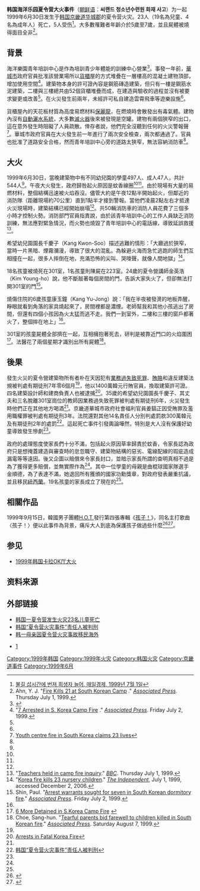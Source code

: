 {{Infobox event 
| title                    = 韩国海洋乐园夏令营大火事件
| image                    = 
| caption                  = 燃燒的大然閣飯店
| time                     = 1999年6月30日00時50分
| place                    = {{韓國}}[[京畿道|京畿道]][[华城市|华城郡]]<br/>海洋乐园青年培训中心
| coordinates              = 
| also known as            = 
| cause                    = 不明
| reported deaths          = 23人
| reported injuries        = 5人
| reported property damage = 
| suspects                 = 
|
}}

'''韩国海洋乐园夏令营大火事件'''（[[朝鲜语|朝鲜语]]：'''씨랜드 청소년수련원 화재 사고'''）为一起1999年6月30日发生于[[韩国|韩国]][[京畿道|京畿道]][[华城市|华城郡]]的夏令营火灾。23人（19名為兒童、4名為成年人）死亡，5人受伤<ref>[http://newslibrary.naver.com/viewer/index.nhn?articleId=1999070100099138006&editNo=16&printCount=1&publishDate=1999-07-01&officeId=00009&pageNo=38&printNo=10408&publishType=00010 불길 삽시간에 번져 희생자 늘어, 매일경제, 1999년 7월 1일]</ref>。大多數罹難者年齡介於5歲至7歲，並且屍體被燒得面目全非<ref name="fire">Ahn, Y. J. "[http://www.firehouse.com/news/99/6/30_APfatal.html Fire Kills 21 at South Korean Camp] {{webarchive|url=https://web.archive.org/web/20070928025132/http://www.firehouse.com/news/99/6/30_APfatal.html |date=2007-09-28 }}." ''[[Associated_Press|Associated Press]]''. Thursday July 1, 1999.</ref>。

== 背景 == 
海洋樂園青年培訓中心是作為培訓青少年體能的訓練中心營業<ref name="naver">{{Cite web|url=http://news.naver.com/main/read.nhn?mode=LSD&mid=sec&sid1=102&oid=028&aid=0002197185|title=23명 화염에 잃고도 깨닫지 못했는가|date=2013-07-27|website=[[NAVER|NAVER]]|accessdate=2018-04-15}}</ref>。事發一年前，[[華城市|華城市]]政府官員批准該營業場所以[[貨櫃|貨櫃]]屋的方式堆疊在一層樓高的混凝土建物頂部，增加使用空間<ref name="seven">"[http://www.firehouse.com/news/99/7/2_APfatal.html 7 Arrested in S. Korea Camp Fire] {{webarchive|url=https://web.archive.org/web/20070928024829/http://www.firehouse.com/news/99/7/2_APfatal.html |date=2007-09-28 }}." ''[[Associated_Press|Associated Press]]''. Friday July 2, 1999.</ref>。建築物本身的許可證內容是鋼筋磚造建築，但只有一樓是鋼筋水泥建築，二樓與三樓總共由52個貨櫃堆疊而成，在建造與驗收的過程並沒有被要求變更或改善<ref name="naver"/>。在火災發生前兩年，未經許可私自建造雲霄飛車等遊樂設施<ref name="naver"/>。

貨櫃屋內的天花板材質為高度易燃材料[[保麗龍|保麗龍]]，在燃燒時會散發出有毒氣體。建物內沒有[[自動灑水系統|自動灑水系統]]，大多數[[滅火器|滅火器]]後來被發現是空罐。建物有兩個狹窄的出口，這在意外發生時阻礙了人員疏散。倖存者說，他們完全沒聽到任何的火災警報聲<ref name="wsws">[http://www.wsws.org/articles/1999/jul1999/kor-j06.shtml Youth centre fire in South Korea claims 23 lives]</ref>。華城市政府官員在大火發生前一年進行了兩次安全檢查，兩次都通過了。官員也批准了道路安全合格，然而青年培訓中心旁的道路太狹窄，無法容納消防車<ref name="wsws"/>。

== 大火 == 
1999年6月30日，當晚建築物中有不同幼兒園的學童497人、成人47人，共計544人<ref name="naver"/>。午夜大火發生，政府歸咎起火原因是蚊香線圈<ref name="naver"/><ref name="seven"/>。由於現場有大量的易燃材料，整個結構迅速被火焰吞沒。儘管大約是午夜12點半開始起火，但鄰近的消防隊（距離現場約70公里）直到1點半才接到警報。當他們凌晨2點左右才抵達火災現場時，建築結構已經開始崩塌<ref name="naver"/>。共50輛消防車的消防人員花費了三個多小時才控制火勢。消防部門官員指責說，由於該青年培訓中心的工作人員缺乏消防訓練，無法應對緊急情況，而火勢也燒毀了青年培訓中心的電話線，導致延誤救援<ref>"[http://news.bbc.co.uk/2/hi/asia-pacific/381551.stm Teachers held in camp fire inquiry]." ''[[BBC|BBC]]''. Thursday July 1, 1999.</ref>。

希望幼兒園園長千慶子（Kang Kwon-Soo）描述逃難的情形：「大廳過於狹窄，當時一片黑暗、煙霧瀰漫，導致了很大的混亂。為躲避火海而急忙逃跑的師生們互相撞在一起，很多人摔倒在地，充滿恐怖的尖叫、哭嚎聲，就像人間地獄」<ref>"[http://findarticles.com/p/articles/mi_qn4158/is_19990701/ai_n14256069 Korea fire kills 23 nursery children]." ''[[The_Independent|The Independent]]'', July 1, 1999, accessed December 2, 2006.</ref>。

18名孩童被燒死在301室，1名孩童則陳屍在223室。24歲的夏令營講師金英浩（Kim Young-ho）說，他不斷敲著每個房間的門，告訴大家失火了，但卻無法打開301室的門<ref name="Kim Young-ho">Shin, Paul. "[https://web.archive.org/web/20041025040447/http://ardmoreite.com/stories/070299/new_arrest.shtml Arrest warrants sought for seven in South Korean dormitory fire]." ''[[Associated_Press|Associated Press]]''. Friday July 2, 1999.</ref>。

燒傷住院的6歲孩童康玉鐘（Kang Yu-Jong）說：「我在半夜被發燙的地板弄醒，睜眼就看到角落的家具燒起來了，房間裡都是濃煙。老師幫我和其他小孩逃出了房間，但還有四個小孩因為火太猛而逃不走。我們一到室外，二樓和三樓的窗戶都著火了，整個摔在地上」<ref name="wsws"/>。

301室的孩童屍體全部擠在一起，互相擁抱著死去，研判是被靠近門口的火焰圍困<ref name="six">[http://www.firehouse.com/news/99/7/5_APfatal.html 6 More Detained in S.Korea Camp Fire] {{webarchive|url=https://web.archive.org/web/20070928025313/http://www.firehouse.com/news/99/7/5_APfatal.html |date=2007-09-28 }}</ref>。法醫花了兩個星期才識別出所有屍體<ref name="tearful">Choe, Sang-hun. "[https://web.archive.org/web/20070930014448/http://www.cantonrep.com/archive/1999/08/07/world.htm Tearful parents bid farewell to children killed in South Korean fire]." ''[[Associated_Press|Associated Press]]''. Saturday August 7, 1999.</ref>。

== 後果 ==
發生火災的夏令營建築物所有者朴在天因犯有[[誤殺|業務過失致死罪]]、[[賄賂|賄賂]]和違反建築法規被判處有期徒刑7年零6個月<ref name="six"/>，他以1400萬韓元行賄官員，換取建築許可證。四名建築設計師和建商負責人也被逮捕<ref>[https://query.nytimes.com/gst/fullpage.html?res=9F04E1DF103DF937A35754C0A96F958260 Arrests in Fatal Korea Fire]</ref>。35歲的希望幼兒園園長千慶子、其丈夫和三名脫離301室崗位的教師因業務過失致死罪被判處有期徒刑6年，火災發生時他們正在其他地方喝酒<ref name="seven"/>。京畿道華城市政府社會福利官員姜鎬正因受賄罪及濫用職權罪被判處有期徒刑3年。法院還對其他14名責任人分別判處罰款300萬韓元及有期徒刑2年的處罰<ref>[http://news.sina.com.cn/world/1999-11-30/36619.html 韩国“夏令营火灾事件”责任人被判刑]</ref>。這起死亡事件引發輿論嘩然，特別是大人沒有保護好幼童導致發生慘劇<ref name="tearful"/>。

政府的處理態度使家長們十分不滿，包括起火原因草率歸責於蚊香，令家長認為政府只是想掩蓋建造與審查時的怠忽職守、建築物結構的惡劣、電線配線的瑕疵造成漏電等等遠因。後又企圖以賠償來令家長封口，並暗示家長所謂的查明真相不過是為了獲得更多賠償，並無實際作為<ref name="naver"/>。其中一位學童的母親是曲棍球國家隊選手金順德，為了表達不滿，她退回所有獲頒的國家功勳獎章，對政府發表嚴重抗議，並且移民[[紐西蘭|紐西蘭]]。19名孩童的家長成立了現在的{{link-ko|韓國兒童安全財團|한국어린이안전재단}}<ref name="naver"/>。

== 相關作品 ==
1999年9月15日，韓國男子團體[[H.O.T.|H.O.T.]]發行第四張專輯《[[孩子！|孩子！]]》，同名主打歌曲〈孩子！〉便以此事件為背景，痛斥大人到底為保護孩子做過些什麼<ref>{{Cite news|url=http://www.kpopstarz.com/articles/96317/20140621/k-pop-rewind-h-o-t-i-yah.htm|title=K-Pop Rewind: H.O.T 'I Yah!'|last=Stanley|first=Adrienne|date=2014-06-21|work=KpopStarz|access-date=2018-02-02|archive-url=https://web.archive.org/web/20180202190122/http://www.kpopstarz.com/articles/96317/20140621/k-pop-rewind-h-o-t-i-yah.htm|archive-date=2018-02-02|dead-url=no}}</ref><ref>{{cite web|title=永遠的歐巴回來了！元祖偶像H.O.T.世紀大合體！盤點那些年陪老韓迷長大的經典神曲！|url=https://www.niusnews.com/=P31ft284|accessdate=2018-04-14|archive-date=2018-02-20|archive-url=https://web.archive.org/web/20180220153203/https://www.niusnews.com/=P31ft284|dead-url=no}}</ref>。

== 参见 ==
* [[1999年韩国卡拉OK厅大火|1999年韩国卡拉OK厅大火]]

== 资料来源 ==
<references/>
== 外部链接 ==
*[http://news.sina.com.cn/world/9906/063043.html 韩国一夏令营发生火灾23名儿童死亡]
*[http://news.sina.com.cn/world/1999-11-30/36619.html 韩国“夏令营火灾事件”责任人被判刑]
*[http://news.sina.com.cn/society/1999-8-25/8757.html 韩一母亲因夏令营火灾事故移民海外]
*{{ko icon}} [http://blog.naver.com/PostView.nhn?blogId=dper2000&logNo=70094749173&parentCategoryNo=9&categoryNo=&viewDate=&isShowPopularPosts=false&from=postView]

[[Category:1999年韩国|Category:1999年韩国]]
[[Category:1999年火灾|Category:1999年火灾]]
[[Category:韩国火灾|Category:韩国火灾]]
[[Category:京畿道事件|Category:京畿道事件]]
[[Category:1999年6月|Category:1999年6月]]